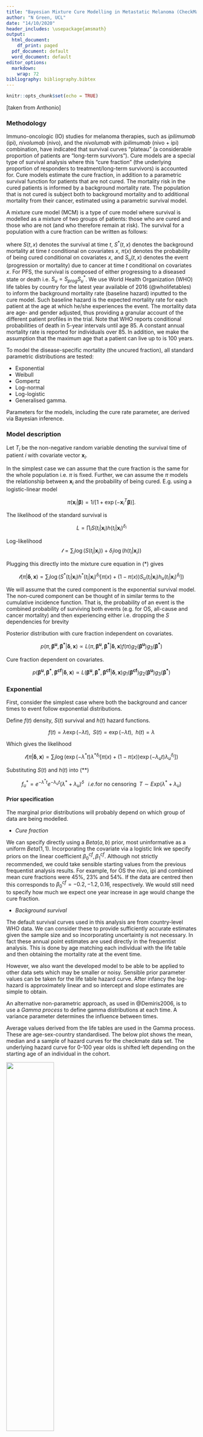```yaml
---
title: "Bayesian Mixture Cure Modelling in Metastatic Melanoma (CheckMate 067)"
author: "N Green, UCL"
date: "14/10/2020"
header_includes: \usepackage{amsmath}
output:
  html_document:
    df_print: paged
  pdf_document: default
  word_document: default
editor_options: 
  markdown: 
    wrap: 72
bibliography: bibliography.bibtex
---
```


```r
knitr::opts_chunk$set(echo = TRUE)
```

[taken from Anthonio]

### Methodology

Immuno-oncologic (IO) studies for melanoma therapies, such as
*ipilimumab* (ipi), *nivolumab* (nivo), and the *nivolumab* with
*ipilimumab* (nivo + ipi) combination, have indicated that survival
curves "plateau" (a considerable proportion of patients are "long-term
survivors"). Cure models are a special type of survival analysis where
this "cure fraction" (the underlying proportion of responders to
treatment/long-term survivors) is accounted for. Cure models estimate
the cure fraction, in addition to a parametric survival function for
patients that are not cured. The mortality risk in the cured patients is
informed by a background mortality rate. The population that is not
cured is subject both to background mortality and to additional
mortality from their cancer, estimated using a parametric survival
model.

A mixture cure model (MCM) is a type of cure model where survival is
modelled as a mixture of two groups of patients: those who are cured and
those who are not (and who therefore remain at risk). The survival for a
population with a cure fraction can be written as follows:

```{=tex}
\begin{align}
\tag{*}
S(t, x) = S^*(t, x)[\pi(x) + (1 − \pi(x))S_u(t, x)],
\end{align}
```
where $S(t, x)$ denotes the survival at time $t$, $S^*(t, x)$ denotes
the background mortality at time $t$ conditional on covariates $x$,
$\pi(x)$ denotes the probability of being cured conditional on
covariates $x$, and $S_u(t, x)$ denotes the event (progression or
mortality) due to cancer at time $t$ conditional on covariates $x$. For
PFS, the survival is composed of either progressing to a diseased state
or death i.e. $S_u = S_{prog} S^*_u$. We use World Health Organization
(WHO) life tables by country for the latest year available of 2016
(@wholifetables) to inform the background mortality rate (baseline
hazard) inputted to the cure model. Such baseline hazard is the expected
mortality rate for each patient at the age at which he/she experiences
the event. The mortality data are age- and gender adjusted, thus
providing a granular account of the different patient profiles in the
trial. Note that WHO reports conditional probabilities of death in
5-year intervals until age 85. A constant annual mortality rate is
reported for individuals over 85. In addition, we make the assumption
that the maximum age that a patient can live up to is 100 years.

To model the disease-specific mortality (the uncured fraction), all
standard parametric distributions are tested:

-   Exponential
-   Weibull
-   Gompertz
-   Log-normal
-   Log-logistic
-   Generalised gamma.

Parameters for the models, including the cure rate parameter, are
derived via Bayesian inference.

### Model description

Let $T_i$ be the non-negative random variable denoting the survival time
of patient $i$ with covariate vector $\boldsymbol{x}_i$.

In the simplest case we can assume that the cure fraction is the same
for the whole population i.e. $\pi$ is fixed. Further, we can assume the
$\pi$ models the relationship between $\boldsymbol{x}_i$ and the
probability of being cured. E.g. using a logistic-linear model

$$
\pi(\boldsymbol{x}_i | \boldsymbol{\beta}) = 1/[1 + \exp(-\boldsymbol{x}_i^T \boldsymbol{\beta})].
$$

The likelihood of the standard survival is

$$
L = \prod_i S(t_i | \boldsymbol{x}_i) h(t_i | \boldsymbol{x}_i)^{\delta_i}
$$

Log-likelihood $$
\mathcal{l} = \sum_i \log(S(t_i | \boldsymbol{x}_i)) + \delta_i \log(h(t_i | \boldsymbol{x}_i))
$$

Plugging this directly into the mixture cure equation in (\*) gives

$$
\mathcal{l}(\pi | \boldsymbol{\delta}, \boldsymbol{x}) =
 \sum_i \log(S^*(t_i | \boldsymbol{x}_i) h^*(t_i | \boldsymbol{x}_i)^{\delta_i}[\pi(x) +
   (1 − \pi(x)) S_u(t_i | \boldsymbol{x}_i) h_u(t_i | \boldsymbol{x}_i)^{\delta_i}])
$$

We will assume that the cured component is the exponential survival
model. The non-cured component can be thought of in similar terms to the
cumulative incidence function. That is, the probability of an event is
the combined probability of surviving both events (e.g. for OS,
all-cause and cancer mortality) and then experiencing either i.e.
dropping the $S$ dependencies for brevity

```{=tex}
\begin{equation}
\tag{**}
S^* S_u (h^*)^{\delta} + S^* S_u (h_u)^{\delta} = S^* S_u (h^* + h_u)^{\delta}
\end{equation}
```
Posterior distribution with cure fraction independent on covariates.

$$
p(\pi, \boldsymbol{\beta^u}, \boldsymbol{\beta^*} | \boldsymbol{\delta}, \boldsymbol{x}) \propto L(\pi, \boldsymbol{\beta^u}, \boldsymbol{\beta^*} | \boldsymbol{\delta}, \boldsymbol{x}) f(\pi) g_2(\boldsymbol{\beta^u}) g_3(\boldsymbol{\beta^*})
$$

Cure fraction dependent on covariates.

$$
p(\boldsymbol{\beta^u},\boldsymbol{\beta^*}, \boldsymbol{\beta^{cf}} | \boldsymbol{\delta}, \boldsymbol{x}) \propto L(\boldsymbol{\beta^u},\boldsymbol{\beta^*}, \boldsymbol{\beta^{cf}} | \boldsymbol{\delta}, \boldsymbol{x}) g_1(\boldsymbol{\beta^{cf}})  g_2(\boldsymbol{\beta^u}) g_3(\boldsymbol{\beta^*})
$$

### Exponential

First, consider the simplest case where both the background and cancer
times to event follow exponential distributions.

Define $f(t)$ density, $S(t)$ survival and $h(t)$ hazard functions.

$$
f(t) = \lambda \exp(-\lambda t), \;\; S(t) = \exp(-\lambda t), \;\; h(t) = \lambda
$$

Which gives the likelihood

$$
\mathcal{l}(\pi | \boldsymbol{\delta}, \boldsymbol{x}) =
 \sum_i \log(\exp(-\lambda^* t) \lambda^{* \delta_i}[\pi(x) +
   (1 − \pi(x)) \exp(-\lambda_u t) \lambda_u^{\delta_i}])
$$

Substituting $S(t)$ and $h(t)$ into (\*\*)

$$
f^*_u = e^{-\lambda^* t} e^{-\lambda_u t} (\lambda^* + \lambda_u)^{\delta} \;\;\; i.e. \mbox{for no censoring} \;\; T \sim Exp(\lambda^* + \lambda_u)
$$

#### Prior specification

The marginal prior distributions will probably depend on which group of
data are being modelled.

-   *Cure fraction*

We can specify directly using a $Beta(a, b)$ prior, most uninformative
as a uniform $Beta(1,1)$. Incorporating the covariate via a logistic
link we specify priors on the linear coefficient
$\beta^{cf}_0, \beta^{cf}_1$. Although not strictly recommended, we
could take sensible starting values from the previous frequentist
analysis results. For example, for OS the nivo, ipi and combined mean
cure fractions were 45%, 23% and 54%. If the data are centred then this
corresponds to $\beta^{cf}_0 = -0.2, -1.2, 0.16$, respectively. We would
still need to specify how much we expect one year increase in age would
change the cure fraction.

-   *Background survival*

The default survival curves used in this analysis are from country-level
WHO data. We can consider these to provide sufficiently accurate
estimates given the sample size and so incorporating uncertainty is not
necessary. In fact these annual point estimates are used directly in the
frequentist analysis. This is done by age matching each individual with
the life table and then obtaining the mortality rate at the event time.

However, we also want the developed model to be able to be applied to
other data sets which may be smaller or noisy. Sensible prior parameter
values can be taken for the life table hazard curve. After infancy the
log-hazard is approximately linear and so intercept and slope estimates
are simple to obtain.

An alternative non-parametric approach, as used in @Demiris2006, is to
use a *Gamma process* to define gamma distributions at each time. A
variance parameter determines the influence between times.

Average values derived from the life tables are used in the Gamma
process. These are age-sex-country standardised. The below plot shows
the mean, median and a sample of hazard curves for the checkmate data
set. The underlying hazard curve for 0-100 year olds is shifted left
depending on the starting age of an individual in the cohort.

![](background_average_rate_plot.png){width="50%"}

-   *Mortality due to cancer*

TODO

### Weibull

The Weibull is defined as follows

$$
f(t) = \frac{k}{\lambda} \left(\frac{t}{\lambda}\right)^{k-1} e^{-(t/\lambda)^k}, \;\;
S(t) = e^{-(t/\lambda)^k}, \;\;
h(t) = \frac{k}{\lambda} \left(\frac{t}{\lambda}\right)^{k-1}
$$

Substituting $S(t)$ and $h(t)$ into (\*\*) the combined pdf is

$$
e^{-(t/\lambda_u)^k - \lambda^* t} \left(\lambda^* + \frac{k}{\lambda_u} \left(\frac{t}{\lambda_u}\right)^{k-1} \right)^{\delta}
$$

### Initial results

We fit the exponential hazard model to the study data and produced the
posterior survival curves below. The corresponding frequentist curves
are also shown for comparison. We see that the curves are similar,
providing some initial validation. Note that one the background fits has
not converged. This is an indication that we need to improve how the
model is set-up prior to fitting. This could be that the exponential
distribution is not appropriate or that better prior specification of
the parameters is needed. We ran the Stan engine for over 70,000
iterations so a brute force approach of simply increasing the number of
iterations may not be appropriate in this case.

![Exponential hazard posterior
survival](../plots/exp_posterior_S_all.png)

<!-- ![Frequentist approach progression-free -->

<!-- survival](C:/Users/Nathan/Documents/mixture%20cure%20model%20project/from%20Antonio/BMS_ICON_cure_modeling/MCM_15012020/Figures/pfs_rates.png){width="50%"} -->

<!-- ![Frequentist approach overall -->

<!-- survival](C:/Users/Nathan/Documents/mixture%20cure%20model%20project/from%20Antonio/BMS_ICON_cure_modeling/MCM_15012020/Figures/os_rates.png){width="50%"} -->

## Model checking

Before using the real data we developed the models using simulated data
sets. In this way we know the true underlying data generating process.
It is trivial to simulate random variables from the given distributions
in R using the in-built functions. However, times from the 'product'
distribution used for the non-cured combined background and cancer event
times need to be generated from a bespoke function.

We have shown above that the density can be thought of as the
probability of surviving both events up to time $t$ and then
experiencing either at time $t$. This is equivalent to the earliest
event time being after time $t$ i.e.

$$
P(\min\{ X,Y \}>t) = P(X>t, Y>t) = P(X>t) P(Y>t) = S_X S_Y
$$

Thus, we simulate all latent event times and select the smallest as the
observed time. In the simplest case, this is a well-known method for
simulating jump times in a Markov model. More generally, we can think of
the exponential-weibull model as a version of a poly-hazard model.

## Joint model

If we factorise into a marginal and conditional components to model the
underlying bivariate distribution.

$$
OS_i \sim p(c | PFS, \phi_{iOS}, \tau_{OS})
$$ $$
g_{OS}(\phi_{iOS}) = \beta_0 + \beta_1 (PFS_i - \mu_{PFS})[+ \ldots]
$$ $$
\mu_{OS} = g_{OS}^{-1}(\beta_0)
$$ $$
g_{PFS}(\phi_{iPFS}) = \alpha_0 [+ \ldots]
$$ $$
PFS_i \sim p(PFS | \phi_{iPFS}, \tau_{PFS})
$$ $$
\mu_{PFS} = g_{PFS}^{-1}(\alpha_0)
$$

The combined log-likelihood is $$
\mathcal{l} = \mathcal{l}_{OS} + \mathcal{l}_{PFS}
$$

## References
